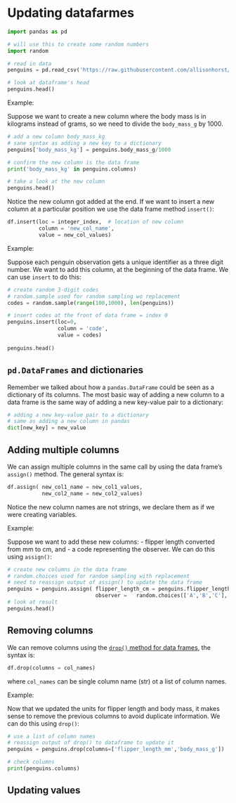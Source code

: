 # Updating datafarmes

```python
import pandas as pd

# will use this to create some random numbers
import random

# read in data
penguins = pd.read_csv('https://raw.githubusercontent.com/allisonhorst/palmerpenguins/main/inst/extdata/penguins.csv')

# look at dataframe's head
penguins.head()
```

Example:

Suppose we want to create a new column where the body mass is in kilograms instead of grams, so we need to divide the `body_mass_g` by 1000. 

```python
# add a new column body_mass_kg 
# sane syntax as adding a new key to a dictionary
penguins['body_mass_kg'] = penguins.body_mass_g/1000

# confirm the new column is the data frame
print('body_mass_kg' in penguins.columns)

# take a look at the new column
penguins.head()
```


Notice the new column got added at the end. If we want to insert a new column at a particular position we use the data frame method `insert()`:
```python
df.insert(loc = integer_index,  # location of new column
          column = 'new_col_name', 
          value = new_col_values)
```

Example: 

Suppose each penguin observation gets a unique identifier as a three digit number. We want to add this column, at the beginning of the data frame. We can use `insert` to do this:

```python
# create random 3-digit codes
# random.sample used for random sampling wo replacement
codes = random.sample(range(100,1000), len(penguins))

# insert codes at the front of data frame = index 0
penguins.insert(loc=0, 
                column = 'code',
                value = codes)
        
penguins.head()
```

<!--
Moving columns: pop, then insert

df.insert(0, 'name', df.pop('name'))
https://stackoverflow.com/questions/35321812/move-column-in-pandas-dataframe

Inserting at a particular location.

df.columns.get_loc()
-->

:::{.callout-note}
## `pd.DataFrames` and dictionaries
Remember we talked about how a `pandas.DataFrame` could be seen as a dictionary of its columns. The most basic way of adding a new column to a data frame is the same way of adding a new key-value pair to a dictionary:
```python
# adding a new key-value pair to a dictionary
# same as adding a new column in pandas
dict[new_key] = new_value
```
:::

## Adding multiple columns

We can assign multiple columns in the same call by using the data frame's `assign()` method. The general syntax is:
```python
df.assign( new_col1_name = new_col1_values, 
           new_col2_name = new_col2_values)
```
Notice the new column names are not strings, we declare them as if we were creating variables.

Example:

Suppose we want to add these new columns: 
- flipper length converted from mm to cm, and
- a code representing the observer.
We can do this using `assign()`:

```python
# create new columns in the data frame
# random.choices used for random sampling with replacement
# need to reassign output of assign() to update the data frame
penguins = penguins.assign( flipper_length_cm = penguins.flipper_length_mm /10, 
                            observer =   random.choices(['A','B','C'], k=len(penguins)))
# look at result
penguins.head()
```

## Removing columns

We can remove columns using the [`drop()` method for data frames](https://pandas.pydata.org/docs/reference/api/pandas.DataFrame.drop.html), the syntax is:
```python
df.drop(columns = col_names)
```
where `col_names` can be single column name (str) ot a list of column names. 

Example:

Now that we updated the units for flipper length and body mass, it makes sense to remove the previous columns to avoid duplicate information. We can do this using `drop()`:

```python
# use a list of column names
# reassign output of drop() to dataframe to update it
penguins = penguins.drop(columns=['flipper_length_mm','body_mass_g'])

# check columns
print(penguins.columns)
```

<!--
## Reordering columns and updating names
-->

## Updating values 
